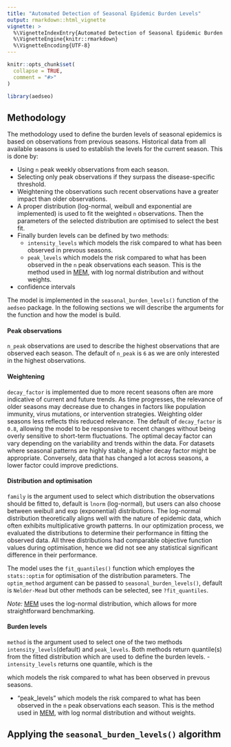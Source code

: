 ```yaml
---
title: "Automated Detection of Seasonal Epidemic Burden Levels"
output: rmarkdown::html_vignette
vignette: >
  %\VignetteIndexEntry{Automated Detection of Seasonal Epidemic Burden Levels}
  %\VignetteEngine{knitr::rmarkdown}
  %\VignetteEncoding{UTF-8}
---
```


```r
knitr::opts_chunk$set(
  collapse = TRUE,
  comment = "#>"
)
```

```r
library(aedseo)
```

## Methodology

The methodology used to define the burden levels of seasonal epidemics is based on observations from previous seasons.
Historical data from all available seasons is used to establish the levels for the current season.
This is done by:

- Using `n` peak weekly observations from each season.
- Selecting only peak observations if they surpass the disease-specific threshold.
- Weightening the observations such recent observations have a greater impact than older observations.
- A proper distribution (log-normal, weibull and exponential are implemented) is used to fit the weighted
 `n` observations. Then the parameters of the selected distribution are optimised to select the best fit.
- Finally burden levels can be defined by two methods:
  - `intensity_levels` which models the risk compared to what has been observed in prevous seasons.
  - `peak_levels` which models the risk compared to what has been observed in the `n` peak observations each season.
    This is the method used in [MEM](https://github.com/lozalojo/mem), with log normal distribution and without weights.
- confidence intervals

The model is implemented in the `seasonal_burden_levels()` function of the `aedseo` package.
In the following sections we will describe the arguments for the function and how the model is build.

#### Peak observations
`n_peak` observations are used to describe the highest observations that are observed each season.
The default of `n_peak` is `6` as we are only interested in the highest observations.

#### Weightening
`decay_factor` is implemented due to more recent seasons often are more indicative of current and future trends.
 As time progresses, the relevance of older seasons may decrease due to changes in factors like population immunity,
 virus mutations, or intervention strategies. Weighting older seasons less reflects this reduced relevance.
The default of `decay_factor` is `0.8`, allowing the model to be responsive to recent changes without being overly
sensitive to short-term fluctuations.
The optimal decay factor can vary depending on the variability and trends within the data. For datasets where seasonal
patterns are highly stable, a higher decay factor might be appropriate. Conversely, data that has changed a lot across
seasons, a lower factor could improve predictions.

#### Distribution and optimisation
`family` is the argument used to select which distribution the observations should be fitted to, default is `lnorm` (log-normal),
but users can also choose between weibull and exp (exponential) distributions. The log-normal distribution theoretically aligns
well with the nature of epidemic data, which often exhibits multiplicative growth patterns.
In our optimization process, we evaluated the distributions to determine their performance in fitting the observed data.
All three distributions had comparable objective function values during optimisation, hence we did not see any statistical
significant difference in their performance.

The model uses the `fit_quantiles()` function which employes the `stats::optim` for optimisation of the distribution parameters.
The `optim_method` argument can be passed to `seasonal_burden_levels()`, default is `Nelder-Mead` but other methods can be selected,
see `?fit_quantiles`.

*Note:* [MEM](https://github.com/lozalojo/mem) uses the log-normal distribution, which allows for more straightforward benchmarking.

#### Burden levels
`method` is the argument used to select one of the two methods `intensity_levels`(default) and `peak_levels`.
Both methods return quantile(s) from the fitted distribution which are used to define the burden levels.
- `intensity_levels` returns one quantile, which is the

 which models the risk compared to what has been observed in prevous seasons.



- "peak_levels" which models the risk compared to what has been observed in the `n` peak observations each season.
  This is the method used in [MEM](https://github.com/lozalojo/mem), with log normal distribution and without weights.

## Applying the `seasonal_burden_levels()` algorithm